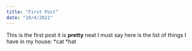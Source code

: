 ```yaml
---
title: "First Post"
date: "10/4/2021"
---
```


This is the first post it is **pretty** neat I must say
here is the list of things I have in my house:
*cat
*hat
